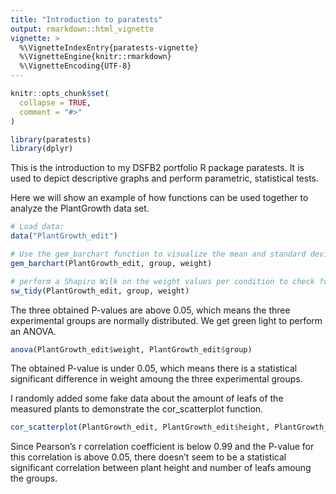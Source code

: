 ```yaml
---
title: "Introduction to paratests"
output: rmarkdown::html_vignette
vignette: >
  %\VignetteIndexEntry{paratests-vignette}
  %\VignetteEngine{knitr::rmarkdown}
  %\VignetteEncoding{UTF-8}
---
```


```r
knitr::opts_chunk$set(
  collapse = TRUE,
  comment = "#>"
)
```

```r
library(paratests)
library(dplyr)
```

This is the introduction to my DSFB2 portfolio R package paratests. It is used to depict descriptive graphs and perform parametric, statistical tests. 

Here we will show an example of how functions can be used together to analyze the PlantGrowth data set.

```r
# Load data:
data("PlantGrowth_edit")

# Use the gem_barchart function to visualize the mean and standard deviation of weight per condition
gem_barchart(PlantGrowth_edit, group, weight)

# perform a Shapiro Wilk on the weight values per condition to check for normality (a parametrical test requires every group to be normally distributed):
sw_tidy(PlantGrowth_edit, group, weight)
```

The three obtained P-values are above 0.05, which means the three experimental groups are normally distributed. We get green light to perform an ANOVA.

```r
anova(PlantGrowth_edit$weight, PlantGrowth_edit$group)
```


The obtained P-value is under 0.05, which means there is a statistical significant difference in weight amoung the three experimental groups.

I randomly added some fake data about the amount of leafs of the measured plants to demonstrate the cor_scatterplot function.

```r
cor_scatterplot(PlantGrowth_edit, PlantGrowth_edit$height, PlantGrowth_edit$leafs, PlantGrowth$group, reposition_r = 3) # Use the reposition_r argument to adjust the "Pearson's r = #" label position on the x axis. The default is set as 'lowest x axis value + 10'.
```

Since Pearson's r correlation coefficient is below 0.99 and the P-value for this correlation is above 0.05, there doesn't seem to be a statistical significant correlation between plant height and number of leafs amoung the groups.

